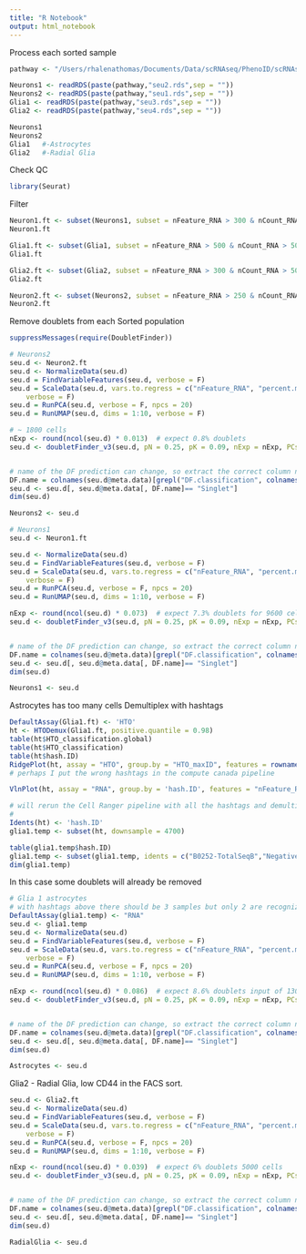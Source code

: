 ```yaml
---
title: "R Notebook"
output: html_notebook
---
```


Process each sorted sample

```r
pathway <- "/Users/rhalenathomas/Documents/Data/scRNAseq/PhenoID/scRNAseqSorted/objs/"

Neurons1 <- readRDS(paste(pathway,"seu2.rds",sep = ""))
Neurons2 <- readRDS(paste(pathway,"seu1.rds",sep = ""))
Glia1 <- readRDS(paste(pathway,"seu3.rds",sep = ""))
Glia2 <- readRDS(paste(pathway,"seu4.rds",sep = ""))

Neurons1
Neurons2
Glia1   #-Astrocytes
Glia2   #-Radial Glia


```

Check QC

```r
library(Seurat)


```



Filter

```r


Neuron1.ft <- subset(Neurons1, subset = nFeature_RNA > 300 & nCount_RNA > 500 & nCount_RNA < 10000) 
Neuron1.ft

Glia1.ft <- subset(Glia1, subset = nFeature_RNA > 500 & nCount_RNA > 500 & nCount_RNA < 10000) 
Glia1.ft

Glia2.ft <- subset(Glia2, subset = nFeature_RNA > 300 & nCount_RNA > 500 & nCount_RNA < 10000) 
Glia2.ft

Neuron2.ft <- subset(Neurons2, subset = nFeature_RNA > 250 & nCount_RNA > 250 & nCount_RNA < 10000) 
Neuron2.ft


```

Remove doublets from each Sorted population

```r
suppressMessages(require(DoubletFinder))

```




```r
# Neurons2
seu.d <- Neuron2.ft
seu.d <- NormalizeData(seu.d)
seu.d = FindVariableFeatures(seu.d, verbose = F)
seu.d = ScaleData(seu.d, vars.to.regress = c("nFeature_RNA", "percent.mt"),
    verbose = F)
seu.d = RunPCA(seu.d, verbose = F, npcs = 20)
seu.d = RunUMAP(seu.d, dims = 1:10, verbose = F)

# ~ 1800 cells 
nExp <- round(ncol(seu.d) * 0.013)  # expect 0.8% doublets
seu.d <- doubletFinder_v3(seu.d, pN = 0.25, pK = 0.09, nExp = nExp, PCs = 1:10)


# name of the DF prediction can change, so extract the correct column name.
DF.name = colnames(seu.d@meta.data)[grepl("DF.classification", colnames(seu.d@meta.data))]
seu.d <- seu.d[, seu.d@meta.data[, DF.name]== "Singlet"]
dim(seu.d)

Neurons2 <- seu.d


```

```r
# Neurons1
seu.d <- Neuron1.ft

seu.d <- NormalizeData(seu.d)
seu.d = FindVariableFeatures(seu.d, verbose = F)
seu.d = ScaleData(seu.d, vars.to.regress = c("nFeature_RNA", "percent.mt"),
    verbose = F)
seu.d = RunPCA(seu.d, verbose = F, npcs = 20)
seu.d = RunUMAP(seu.d, dims = 1:10, verbose = F)

nExp <- round(ncol(seu.d) * 0.073)  # expect 7.3% doublets for 9600 cells
seu.d <- doubletFinder_v3(seu.d, pN = 0.25, pK = 0.09, nExp = nExp, PCs = 1:10)


# name of the DF prediction can change, so extract the correct column name.
DF.name = colnames(seu.d@meta.data)[grepl("DF.classification", colnames(seu.d@meta.data))]
seu.d <- seu.d[, seu.d@meta.data[, DF.name]== "Singlet"]
dim(seu.d)

Neurons1 <- seu.d

```

Astrocytes has too many cells Demultiplex with hashtags

```r

DefaultAssay(Glia1.ft) <- 'HTO'
ht <- HTODemux(Glia1.ft, positive.quantile = 0.98)
table(ht$HTO_classification.global)
table(ht$HTO_classification)
table(ht$hash.ID)
RidgePlot(ht, assay = "HTO", group.by = "HTO_maxID", features = rownames(ht[["HTO"]]), log = TRUE)
# perhaps I put the wrong hashtags in the compute canada pipeline

VlnPlot(ht, assay = "RNA", group.by = 'hash.ID', features = "nFeature_RNA")

# will rerun the Cell Ranger pipeline with all the hashtags and demultiplex with more options later
#
Idents(ht) <- 'hash.ID'
glia1.temp <- subset(ht, downsample = 4700)

table(glia1.temp$hash.ID)
glia1.temp <- subset(glia1.temp, idents = c("B0252-TotalSeqB","Negative","B0251-TotalSeqB"))
dim(glia1.temp)


```



In this case some doublets will already be removed

```r
# Glia 1 astrocytes 
# with hashtags above there should be 3 samples but only 2 are recognized - go back and fix the error
DefaultAssay(glia1.temp) <- "RNA"
seu.d <- glia1.temp
seu.d <- NormalizeData(seu.d)
seu.d = FindVariableFeatures(seu.d, verbose = F)
seu.d = ScaleData(seu.d, vars.to.regress = c("nFeature_RNA", "percent.mt"),
    verbose = F)
seu.d = RunPCA(seu.d, verbose = F, npcs = 20)
seu.d = RunUMAP(seu.d, dims = 1:10, verbose = F)

nExp <- round(ncol(seu.d) * 0.086)  # expect 8.6% doublets input of 13000 cells
seu.d <- doubletFinder_v3(seu.d, pN = 0.25, pK = 0.09, nExp = nExp, PCs = 1:10)


# name of the DF prediction can change, so extract the correct column name.
DF.name = colnames(seu.d@meta.data)[grepl("DF.classification", colnames(seu.d@meta.data))]
seu.d <- seu.d[, seu.d@meta.data[, DF.name]== "Singlet"]
dim(seu.d)

Astrocytes <- seu.d

```

Glia2 - Radial Glia, low CD44 in the FACS sort.

```r

seu.d <- Glia2.ft
seu.d <- NormalizeData(seu.d)
seu.d = FindVariableFeatures(seu.d, verbose = F)
seu.d = ScaleData(seu.d, vars.to.regress = c("nFeature_RNA", "percent.mt"),
    verbose = F)
seu.d = RunPCA(seu.d, verbose = F, npcs = 20)
seu.d = RunUMAP(seu.d, dims = 1:10, verbose = F)

nExp <- round(ncol(seu.d) * 0.039)  # expect 6% doublets 5000 cells 
seu.d <- doubletFinder_v3(seu.d, pN = 0.25, pK = 0.09, nExp = nExp, PCs = 1:10)


# name of the DF prediction can change, so extract the correct column name.
DF.name = colnames(seu.d@meta.data)[grepl("DF.classification", colnames(seu.d@meta.data))]
seu.d <- seu.d[, seu.d@meta.data[, DF.name]== "Singlet"]
dim(seu.d)

RadialGlia <- seu.d

```


